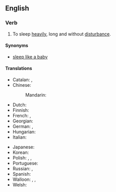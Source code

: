 ==English==

===Verb===
{{head|en|verb}}

# {{lb|en|simile}} To sleep [[heavily]], long and without [[disturbance]].

====Synonyms====
* [[sleep like a baby]]

====Translations====
{{trans-top|to sleep well, without disturbance}}
* Catalan: {{t+|ca|dormir com un soc}}, {{t+|ca|dormir com un tronc}}
* Chinese:
*: Mandarin: {{t+|cmn|沉睡|sc=Hani}}
* Dutch: {{t|nl|slapen als een blok}}
* Finnish: {{t|fi|[[nukkua]] [[kuin]] [[tukki]]}}
* French: {{t+|fr|dormir comme un loir}}, {{t+|fr|dormir comme une marmotte}}
* Georgian: {{t-needed|ka}}
* German: {{t+|de|schlafen wie ein Murmeltier}}, {{t+|de|schlafen wie ein Stein}}
* Hungarian: {{t+|hu|alszik, mint a bunda}}
* Italian: {{t|it|dormire come una marmotta}}
{{trans-mid}}
* Japanese: {{t-needed|ja}}
* Korean: {{t-needed|ko}}
* Polish: {{t|pl|spać jak zabity}}, {{t+|pl|spać jak kamień}}, {{t+|pl|spać jak suseł}}
* Portuguese: {{t|pt|dormir como uma pedra}}
* Russian: {{t|ru|спать, как суро́к}}, {{t|ru|спать, как уби́тый}}
* Spanish: {{t|es|dormir como un tronco}}
* Walloon: {{t+|wa|doirmi come on sodoirmant}}, {{t+|wa|doirmi come on taesson}}, {{t+|wa|doirmi come ene sokete}}
* Welsh: {{t|cy|cysgu fel clawdd}}
{{trans-bottom}}
